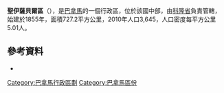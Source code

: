 '''聖伊薩貝爾區'''（{{lang-es|Distrito de Santa Isabel}}），是[[巴拿馬|巴拿馬]]的一個行政區，位於該國中部，由[[科隆省_(巴拿馬)|科隆省]]負責管轄，始建於1855年，面積727.2平方公里，2010年人口3,645，人口密度每平方公里5.01人。

{{Coord|9|31|N|79|10|W|display=title}}

==參考資料==
*{{cite web|url=http://www.statoids.com/ypa.html|title=Districts of Panama|publisher=Statoids|accessdate=April 11, 2009|archive-date=2011-09-29|archive-url=https://web.archive.org/web/20110929221316/http://www.statoids.com/ypa.html|dead-url=no}}

{{巴拿馬區份}}

{{Colón Province}}

[[Category:巴拿馬行政區劃|Category:巴拿馬行政區劃]]
[[Category:巴拿馬區份|Category:巴拿馬區份]]


{{Panama-geo-stub}}
